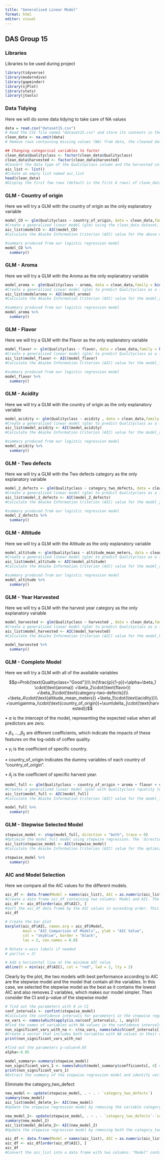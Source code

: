 ```yaml
---
title: "Generalised Linear Model"
format: html
editor: visual
---
```


## DAS Group 15

### Libraries

Libraries to be used during project

```r
library(tidyverse) 
library(moderndive) 
library(gapminder) 
library(sjPlot) 
library(stats) 
library(jtools)
```

### Data Tidying

Here we will do some data tidying to take care of NA values

```r
data = read.csv("dataset15.csv")
# Read the CSV file named "dataset15.csv" and store its contents in the variable data
clean_data <- na.omit(data)
# Remove rows containing missing values (NA) from data, the cleaned data is stored in clean_data

## Changing categorical variables to factor
clean_data$Qualityclass <- factor(clean_data$Qualityclass)
clean_data$harvested <- factor(clean_data$harvested)
#Convert the data type of the Qualityclass column and the harvested column in clean_data to factor (categorical variable)
aic_list <- list()
#Create an empty list named aic_list
head(clean_data)
#Display the first few rows (default is the first 6 rows) of clean_data to quickly review part of the data
```

### GLM - Country of origin

Here we will try a GLM with the country of origin as the only explanatory variable

```r
model_CO <- glm(Qualityclass ~ country_of_origin, data = clean_data,family = binomial(link = "logit"))
#Create a generalized linear model (glm) using the clean_data dataset, predicting Qualityclass as a function of country_of_origin. It uses the binomial family with a logit link function, and the model is stored in the variable model_CO.
aic_list$modelCO <- AIC(model_CO)
#Calculate the Akaike Information Criterion (AIC) value for the above model and add it to the aic_list list under the key model_CO. AIC measures the goodness of fit of the model, taking into account model complexity, with smaller values indicating a better model.
```

```r
#summary produced from our logistic regression model
model_CO %>%   
  summary() 
```

### GLM - Aroma

Here we will try a GLM with the Aroma as the only explanatory variable

```r
model_aroma <- glm(Qualityclass ~ aroma, data = clean_data,family = binomial(link = "logit"))
#Create a generalized linear model (glm) to predict Qualityclass as a function of aroma. This model uses the cleaned dataset (clean_data) and assumes the response variable follows a binomial distribution with a logit link function. The model is stored in the variable model_aroma.
aic_list$modelaroma <- AIC(model_aroma)
#Calculate the Akaike Information Criterion (AIC) value for the model_aroma and store this value in the aic_list list under the key modelaroma. 
```

```r
#summary produced from our logistic regression model
model_aroma %>%   
  summary() 
```

### GLM - Flavor

Here we will try a GLM with the Flavor as the only explanatory variable

```r
model_flavor <- glm(Qualityclass ~ flavor, data = clean_data,family = binomial(link = "logit"))
#Create a generalized linear model (glm) to predict Qualityclass as a function of flavor. This model uses the cleaned dataset (clean_data) and assumes the response variable follows a binomial distribution with a logit link function. The model is stored in the variable model_flavor.
aic_list$model_flavor <- AIC(model_flavor)
#Calculate the Akaike Information Criterion (AIC) value for the model_flavor and store this value in the aic_list list under the key model_flavor.
```

```r
#summary produced from our logistic regression model
model_flavor %>%   
  summary() 
```

### GLM - Acidity

Here we will try a GLM with the country of origin as the only explanatory variable

```r
model_acidity <- glm(Qualityclass ~ acidity , data = clean_data,family = binomial(link = "logit"))
#Create a generalized linear model (glm) to predict Qualityclass as a function of acidity. This model uses the cleaned dataset (clean_data) and assumes the response variable follows a binomial distribution with a logit link function. The model is stored in the variable model_acidity.
aic_list$model_acidity <- AIC(model_acidity)
#Calculate the Akaike Information Criterion (AIC) value for the model_acidity and store this value in the aic_list list under the key model_acidity.
```

```r
#summary produced from our logistic regression model
model_acidity %>%   
  summary() 
```

### GLM - Two defects

Here we will try a GLM with the Two defects category as the only explanatory variable

```r
model_2_defects <- glm(Qualityclass ~ category_two_defects, data = clean_data, family = binomial(link = "logit"))
#Create a generalized linear model (glm) to predict Qualityclass as a function of category_two_defects. This model uses the cleaned dataset (clean_data) and assumes the response variable follows a binomial distribution with a logit link function. The model is stored in the variable model_2_defects.
aic_list$model_2_defects <- AIC(model_2_defects)
#Calculate the Akaike Information Criterion (AIC) value for the model_2_defects and store this value in the aic_list list under the key model_2_defects.
```

```r
#summary produced from our logistic regression model
model_2_defects %>%   
  summary() 
```

### GLM - Altitude

Here we will try a GLM with the Altitude as the only explanatory variable

```r
model_altitude <- glm(Qualityclass ~ altitude_mean_meters, data = clean_data,family = binomial(link = "logit"))
#Create a generalized linear model (glm) to predict Qualityclass as a function of altitude_mean_meters. This model uses the cleaned dataset (clean_data) and assumes the response variable follows a binomial distribution with a logit link function. The model is stored in the variable model_altitude.
aic_list$model_altitude <- AIC(model_altitude)
#Calculate the Akaike Information Criterion (AIC) value for the model_altitude and store this value in the aic_list list under the key model_altitude.
```

```r
#summary produced from our logistic regression model
model_altitude %>%   
  summary() 
```

### GLM - Year Harvested 

Here we will try a GLM with the harvest year category as the only explanatory variable

```r

model_harvested <- glm(Qualityclass ~ harvested , data = clean_data,family = binomial(link = "logit"))
#Create a generalized linear model (glm) to predict Qualityclass as a function of harvested. This model uses the cleaned dataset (clean_data) and assumes the response variable follows a binomial distribution with a logit link function. The model is stored in the variable model_harvested.
aic_list$model_harvested <- AIC(model_harvested)
#Calculate the Akaike Information Criterion (AIC) value for the model_harvested and store this value in the aic_list list under the key model_harvested
```

```r
model_harvested %>%   
  summary() 
```

### GLM - Complete Model

Here we will try a GLM with all of the available variables

$$p=Prob(\text{Qualityclass="Good"})\\
ln(\frac{p}{1-p})=\alpha+\beta_1 \cdot(\text{aroma})
+\beta_2\cdot(\text{flavor})
+\beta_3\cdot(\text{category-two-defects})\\
+\beta_4\cdot(\text{altitude_mean_meters})
+\beta_5\cdot(\text{acidity})\\
+\sum\gamma_i\cdot(\text{country_of_origin})+\sum\delta_j\cdot(\text{harvested})$$

• $\alpha$ is the intercept of the model, representing the expected value when all predictors are zero.

• $\beta_1,\ldots,\beta_5$ are different coefficients, which indicate the impacts of these features on the log-odds of coffee quality.

• $\gamma_i$ is the coefficient of specific country.

• country_of_origin indicates the dummy variables of each country of "country_of_origin".

• $\delta_j$ is the coefficient of specific harvest year.

```r

model_full <- glm(Qualityclass ~ country_of_origin + aroma + flavor + category_two_defects + altitude_mean_meters + acidity + harvested , data = clean_data,family = binomial(link = "logit"))
#Creates a generalized linear model (glm) with Qualityclass (quality level) as the dependent variable, and country_of_origin, aroma, flavor, category_two_defects, altitude_mean_meters, acidity, and harvested as independent variables. This model uses the clean_data dataset, assumes the response variable follows a binomial distribution, and uses a logit link function. The model result is stored in the model_full variable.
aic_list$model_full <- AIC(model_full)
#Calculate the Akaike Information Criterion (AIC) value for the model_full and store this value in the aic_list list under the key model_full.
```

```r
model_full %>%   
  summary() 
```

### GLM - Stepwise Selected Model 

```r
stepwise_model <- step(model_full, direction = "both", trace = 0)
#Optimize the model_full model using stepwise regression. The `direction = "both"` parameter indicates that variables can be either added to or removed from the model in search of the best model. `trace = 0` means that detailed step information will not be displayed during the process. The optimized model is saved in the variable stepwise_model.
aic_list$stepwise_model <- AIC(stepwise_model)
#Calculate the Akaike Information Criterion (AIC) value for the optimized stepwise regression model (stepwise_model) and add this value to the aic_list list under the key stepwise_model.
```

```r
stepwise_model %>%
  summary()

```

### AIC and Model Selection

Here we compare all the AIC values for the different models.

```r
aic_df <- data.frame(Model = names(aic_list), AIC = as.numeric(aic_list))
#Create a data frame aic_df containing two columns: Model and AIC. The Model column is derived from the keys (i.e., the names of the models) of the aic_list, and the AIC column converts the values (i.e., the AIC values of each model) from the aic_list to numeric.
aic_df <- aic_df[order(aic_df$AIC), ]
#Sort the aic_df data frame by the AIC values in ascending order. This means the rows at the top will have the lowest AIC values, generally indicating the best model.
aic_df
```

```r
# Create the bar plot
barplot(aic_df$AIC, names.arg = aic_df$Model, 
        main = "AIC Comparison of Models",, ylab = "AIC Value",
        col = "skyblue", border = "black",
        las = 2, cex.names = 0.8)

# Rotate x-axis labels if needed
# par(las = 2) 

# Add a horizontal line at the minimum AIC value
abline(h = min(aic_df$AIC), col = "red", lwd = 2, lty = 2)

```

Clearly by the plot, the two models with best performance according to AIC are the stepwise model and the model that contain all the variables. In this case, we selected the stepwise model as the best as it contains the lowest AIC and also removes 2 variables, which makes our model simpler. Then consider the CI and p-value of the stepwise model

```r
# find out the parameters with 0 in CI
conf_intervals <- confint(stepwise_model)
#Calculate the confidence intervals for parameters in the stepwise regression model (stepwise_model). This step helps in assessing the statistical significance of each variable in the model.
na_vars <- names(which(apply(is.na(conf_intervals), 1, any)))
#Find the names of variables with NA values in the confidence intervals. These NAs may arise when certain statistical tests cannot be performed.
non_significant_vars_with_na <- c(na_vars, names(which(conf_intervals[, 1] <= 0 & conf_intervals[, 2] >= 0 & !is.na(conf_intervals[, 1]) & !is.na(conf_intervals[, 2]))))
#Create a vector that includes both variables with NA values in their confidence intervals and variables that are not statistically significant (where the confidence interval spans zero but does not contain NA values).
print(non_significant_vars_with_na)

#find out the parameters p-value>0.05
alpha<-0.05

model_summary<-summary(stepwise_model)
non_significant_vars_1 <- names(which(model_summary$coefficients[, 4] > alpha))
print(non_significant_vars_1)
#Extract the summary of the stepwise regression model and identify variables with p-values greater than a significance level (alpha). Then, print these non-significant variable names.
```
Eliminate the category_two_defect

```r
new_model <- update(stepwise_model, . ~ . - `category_two_defects`)
summary(new_model)
aic_list$model_delete_1<- AIC(new_model)
#Update the stepwise regression model by removing the variable category_two_defects, and then display the summary of this updated model. Calculate the Akaike Information Criterion (AIC) for the updated model and add it to a list (aic_list) under the key model_delete_1.
```
```r
new_model_2<- update(stepwise_model, . ~ . - `category_two_defects`-`country_of_origin`)
summary(new_model_2)
aic_list$model_delete_2<- AIC(new_model_2)
#Update the stepwise regression model by removing both the category_two_defects and country_of_origin variables, then display the summary of this newly updated model. Calculate the Akaike Information Criterion (AIC) for this model and add it to a list (aic_list) under the key model_delete_2.
```
```r
aic_df <- data.frame(Model = names(aic_list), AIC = as.numeric(aic_list))
aic_df <- aic_df[order(aic_df$AIC), ]
aic_df
#Convert the aic_list into a data frame with two columns: "Model" containing the names of models and "AIC" containing their respective Akaike Information Criterion values. Then, sort this data frame by the AIC values in ascending order to compare the models based on their AIC, aiming to identify the model with the lowest AIC value, which suggests a better model fit with fewer unnecessary parameters.
```



